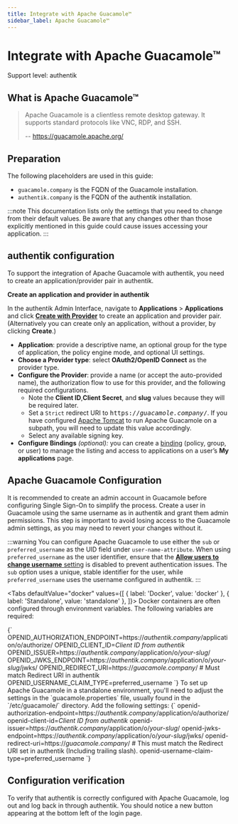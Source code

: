 ```yaml
---
title: Integrate with Apache Guacamole™
sidebar_label: Apache Guacamole™
---
```


# Integrate with Apache Guacamole™

<span class="badge badge--primary">Support level: authentik</span>

## What is Apache Guacamole™

> Apache Guacamole is a clientless remote desktop gateway. It supports standard protocols like VNC, RDP, and SSH.
>
> -- https://guacamole.apache.org/

## Preparation

The following placeholders are used in this guide:

- `guacamole.company` is the FQDN of the Guacamole installation.
- `authentik.company` is the FQDN of the authentik installation.

:::note
This documentation lists only the settings that you need to change from their default values. Be aware that any changes other than those explicitly mentioned in this guide could cause issues accessing your application.
:::


## authentik configuration

To support the integration of Apache Guacamole with authentik, you need to create an application/provider pair in authentik.

**Create an application and provider in authentik**

In the authentik Admin Interface, navigate to **Applications** > **Applications** and click **[Create with Provider](/docs/add-secure-apps/applications/manage_apps#add-new-applications)** to create an application and provider pair. (Alternatively you can create only an application, without a provider, by clicking **Create**.)

- **Application**: provide a descriptive name, an optional group for the type of application, the policy engine mode, and optional UI settings.
- **Choose a Provider type**: select **OAuth2/OpenID Connect** as the provider type.
- **Configure the Provider**: provide a name (or accept the auto-provided name), the authorization flow to use for this provider, and the following required configurations.
    - Note the **Client ID**,**Client Secret**, and **slug** values because they will be required later.
    - Set a `Strict` redirect URI to <kbd>https://<em>guacamole.company</em>/</kbd>. If you have configured [Apache Tomcat](https://tomcat.apache.org/) to run Apache Guacamole on a subpath, you will need to update this value accordingly.
    - Select any available signing key.
- **Configure Bindings** _(optional):_ you can create a [binding](/docs/add-secure-apps/flows-stages/bindings/) (policy, group, or user) to manage the listing and access to applications on a user’s **My applications** page.

## Apache Guacamole Configuration

It is recommended to create an admin account in Guacamole before configuring Single Sign-On to simplify the process. Create a user in Guacamole using the same username as in authentik and grant them admin permissions. This step is important to avoid losing access to the Guacamole admin settings, as you may need to revert your changes without it.

:::warning
You can configure Apache Guacamole to use either the `sub` or `preferred_username` as the UID field under `user-name-attribute`. When using `preferred_username` as the user identifier, ensure that the [**Allow users to change username** setting](https://docs.goauthentik.io/docs/sys-mgmt/settings#allow-users-to-change-username) is disabled to prevent authentication issues. The `sub` option uses a unique, stable identifier for the user, while `preferred_username` uses the username configured in authentik.
:::


<Tabs
  defaultValue="docker"
  values={[
    { label: 'Docker', value: 'docker' },
    { label: 'Standalone', value: 'standalone' },
  ]}>
  <TabItem value="docker">
    Docker containers are often configured through environment variables. The following variables are required:

<IntegrationsMultilineCodeblock>
    {`
OPENID_AUTHORIZATION_ENDPOINT=https://<em>authentik.company</em>/application/o/authorize/
OPENID_CLIENT_ID=<em>Client ID from authentik</em>
OPENID_ISSUER=https://<em>authentik.company</em>/application/o/<em>your-slug</em>/
OPENID_JWKS_ENDPOINT=https://<em>authentik.company</em>/application/o/<em>your-slug</em>/jwks/
OPENID_REDIRECT_URI=https://<em>guacamole.company</em>/ # Must match Redirect URI in authentik
OPENID_USERNAME_CLAIM_TYPE=preferred_username
`}
</IntegrationsMultilineCodeblock>

  </TabItem>
  <TabItem value="standalone">
    To set up Apache Guacamole in a standalone environment, you'll need to adjust the settings in the `guacamole.properties` file, usually found in the `/etc/guacamole/` directory. Add the following settings:

<IntegrationsMultilineCodeblock>
    {`
openid-authorization-endpoint=https://<em>authentik.company</em>/application/o/authorize/
openid-client-id=<em>Client ID from authentik</em>
openid-issuer=https://<em>authentik.company</em>/application/o/<em>your-slug</em>/
openid-jwks-endpoint=https://<em>authentik.company</em>/application/o/<em>your-slug</em>/jwks/
openid-redirect-uri=https://<em>guacamole.company</em>/ # This must match the Redirect URI set in authentik (Including trailing slash).
openid-username-claim-type=preferred_username
`}
</IntegrationsMultilineCodeblock>

  </TabItem>
</Tabs>

## Configuration verification

To verify that authentik is correctly configured with Apache Guacamole, log out and log back in through authentik. You should notice a new button appearing at the bottom left of the login page.
